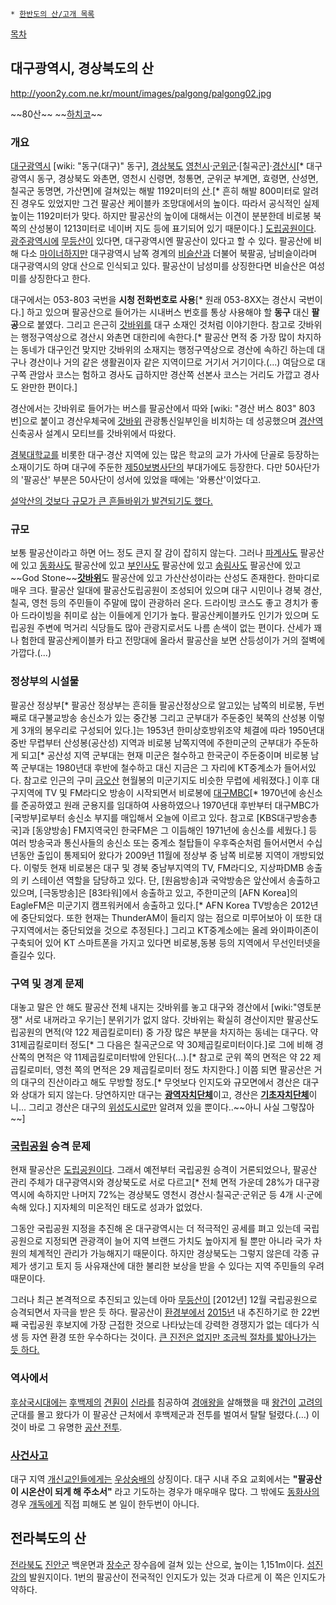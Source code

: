  * [[한반도의 산/고개 목록]]

[[목차]]
== 대구광역시, 경상북도의 산 ==
http://yoon2y.com.ne.kr/mount/images/palgong/palgong02.jpg

{{{+1 八公山}}}
~~80산~~ ~~[[하치코]]~~


=== 개요 ===
[[대구광역시]] [wiki: "동구(대구)" 동구], [[경상북도]] [[영천시]]‧[[군위군]]‧[칠곡군]‧[[경산시]][* 대구광역시 동구, 경상북도 와촌면, 영천시 신령면, 청통면, 군위군 부계면, 효령면, 산성면, 칠곡군 동명면, 가산면]에 걸쳐있는 해발 1192미터의 [[산]].[* 흔히 해발 800미터로 알려진 경우도 있었지만 그건 팔공산 케이블카 조망대에서의 높이다. 따라서 공식적인 실제 높이는 1192미터가 맞다. 하지만 팔공산의 높이에 대해서는 이견이 분분한데 비로봉 북쪽의 산성봉이 1213미터로 네이버 지도 등에 표기되어 있기 때문이다.] [[도립공원]]이다. [[광주광역시]]에 [[무등산]]이 있다면, 대구광역시엔 팔공산이 있다고 할 수 있다. 팔공산에 비해 다소 [[마이너]]하지만 대구광역시 남쪽 경계의 [[비슬산]]과 더불어 북팔공, 남비슬이라며 대구광역시의 양대 산으로 인식되고 있다. 팔공산이 남성미를 상징한다면 비슬산은 여성미를 상징한다고 한다.

대구에서는 053-803 국번을 '''시청 전화번호로 사용'''[* 원래 053-8XX는 경산시 국번이다.] 하고 있으며 팔공산으로 들어가는 시내버스 번호를 통상 사용해야 할 '''동구''' 대신 '''팔공'''으로 붙였다. 그리고 은근히 [[갓바위]]를 대구 소재인 것처럼 이야기한다. 참고로 갓바위는 행정구역상으로 경산시 와촌면 대한리에 속한다.[* 팔공산 면적 중 가장 많이 차지하는 동네가 대구인건 맞지만 갓바위의 소재지는 행정구역상으로 경산에 속하긴 하는데 대구나 경산이나 거의 같은 생활권이자 같은 지역이므로 거기서 거기이다.(...) 여담으로 대구쪽 관암사 코스는 험하고 경사도 급하지만 경산쪽 선본사 코스는 거리도 가깝고 경사도 완만한 편이다.]

경산에서는 갓바위로 들어가는 버스를 팔공산에서 따와 [wiki: "경산 버스 803" 803번]으로 붙이고 경산우체국에 [[갓바위]] 관광통신일부인을 비치하는 데 성공했으며 [[경산역]] 신축공사 설계시 모티브를 갓바위에서 따왔다.

[[경북대학교]]를 비롯한 대구·경산 지역에 있는 많은 학교의 교가 가사에 단골로 등장하는 소재이기도 하며 대구에 주둔한 [[제50보병사단]]의 부대가에도 등장한다. 다만 50사단가의 '팔공산' 부분은 50사단이 성서에 있었을 때에는 '와룡산'이었다고.

[http://www.tbc.co.kr/tbc_news/n14_newsview.html?p_no=141010042 설악산의 것보다 규모가 큰 흔들바위가 발견되기도 했다.]

=== 규모 ===
보통 팔공산이라고 하면 어느 정도 큰지 잘 감이 잡히지 않는다. 그러나 [[파계사]]도 팔공산에 있고 [[동화사]]도 팔공산에 있고 [[부인사]]도 팔공산에 있고 [[송림사]]도 팔공산에 있고 ~~God Stone~~'''[[갓바위]]'''도 팔공산에 있고 가산산성이라는 산성도 존재한다. 한마디로 매우 크다. 팔공산 일대에 팔공산도립공원이 조성되어 있으며 대구 시민이나 경북 경산, 칠곡, 영천 등의 주민들이 주말에 많이 관광하러 온다. 드라이빙 코스도 좋고 경치가 좋아 드라이빙을 취미로 삼는 이들에게 인기가 높다. 팔공산케이블카도 인기가 있으며 도립공원 주변에 먹거리 식당들도 많아 관광지로서도 나름 손색이 없는 편이다. 산세가 꽤나 험한데 팔공산케이블카 타고 전망대에 올라서 팔공산을 보면 산등성이가 거의 절벽에 가깝다.(...)

=== 정상부의 시설물 ===
팔공산 정상부[* 팔공산 정상부는 흔히들 팔공산정상으로 알고있는 남쪽의 비로봉, 두번째로 대구불교방송 송신소가 있는 중간봉 그리고 군부대가 주둔중인 북쪽의 산성봉 이렇게 3개의 봉우리로 구성되어 있다.]는 1953년 한미상호방위조약 체결에 따라 1950년대 중반 무렵부터 산성봉(공산성) 지역과 비로봉 남쪽지역에 주한미군의 군부대가 주둔하게 되고[* 공산성 지역 군부대는 현재 미군은 철수하고 한국군이 주둔중이며 비로봉 남쪽 군부대는 1980년대 후반에 철수하고 대신 지금은 그 자리에 KT중계소가 들어서있다. 참고로 인근의 구미 [[금오산]] 현월봉의 미군기지도 비슷한 무렵에 세워졌다.] 이후 대구지역에 TV 및 FM라디오 방송이 시작되면서 비로봉에 [[대구MBC]][* 1970년에 송신소를 준공하였고 원래 군용지를 임대하여 사용하였으나 1970년대 후반부터 대구MBC가 [국방부]로부터 송신소 부지를 매입해서 오늘에 이르고 있다. 참고로 [KBS대구방송총국]과 [동양방송] FM지역국인 한국FM은 그 이듬해인 1971년에 송신소를 세웠다.] 등 여러 방송국과 통신사들의 송신소 또는 중계소 철탑들이 우후죽순처럼 들어서면서 수십년동안 출입이 통제되어 왔다가 2009년 11월에 정상부 중 남쪽 비로봉 지역이 개방되었다. 이렇듯 현재 비로봉은 대구 및 경북 중남부지역의 TV, FM라디오, 지상파DMB 송출의 키 스테이션 역할을 담당하고 있다. 단, [원음방송]과 국악방송은 앞산에서 송출하고 있으며, [극동방송]은 [83타워]에서 송출하고 있고, 주한미군의 [AFN Korea]의 EagleFM은 미군기지 캠프워커에서 송출하고 있다.[* AFN Korea TV방송은 2012년에 중단되었다. 또한 현재는 ThunderAM이 들리지 않는 점으로 미루어보아 이 또한 대구지역에서는 중단되었을 것으로 추정된다.] 그리고  KT중계소에는 올레 와이파이존이 구축되어 있어 KT 스마트폰을 가지고 있다면 비로봉,동봉 등의 지역에서 무선인터넷을 즐길수 있다.

=== 구역 및 경계 문제 ===
대놓고 말은 안 해도 팔공산 전체 내지는 갓바위를 놓고 대구와 경산에서 [wiki:"영토분쟁" 서로 내꺼라고 우기는] 분위기가 없지 않다. 갓바위는 확실히 경산이지만 팔공산도립공원의 면적(약 122 제곱킬로미터) 중 가장 많은 부분을 차지하는 동네는 대구다. 약 31제곱킬로미터 정도[* 그 다음은 칠곡군으로 약 30제곱킬로미터이다.]로 그에 비해 경산쪽의 면적은 약 11제곱킬로미터밖에 안된다(...).[* 참고로 군위 쪽의 면적은 약 22 제곱킬로미터, 영천 쪽의 면적은 29 제곱킬로미터 정도 차지한다.] 이쯤 되면 팔공산은 거의 대구의 진산이라고 해도 무방할 정도.[* 무엇보다 인지도와 규모면에서 경산은 대구와 상대가 되지 않는다. 당연하지만 대구는 '''[[광역자치단체]]'''이고, 경산은 '''[[기초자치단체]]'''이니... 그리고 경산은 대구의 [[위성도시]]로만 알려져 있을 뿐이다..~~아니 사실 그렇잖아~~]

=== [[국립공원]] 승격 문제 ===
현재 팔공산은 [[도립공원]]이다. 그래서 예전부터 국립공원 승격이 거론되었으나, 팔공산 관리 주체가 대구광역시와 경상북도로 서로 다르고[* 전체 면적 가운데 28%가 대구광역시에 속하지만 나머지 72%는 경상북도 영천시 경산시·칠곡군·군위군 등 4개 시·군에 속해 있다.] 지자체의 미온적인 태도로 성과가 없었다. 

그동안 국립공원 지정을 추진해 온 대구광역시는 더 적극적인 공세를 펴고 있는데 국립공원으로 지정되면 관광객이 늘어 지역 브랜드 가치도 높아지게 될 뿐만 아니라 국가 차원의 체계적인 관리가 가능해지기 때문이다. 하지만 경상북도는 그렇지 않은데 각종 규제가 생기고 토지 등 사유재산에 대한 불리한 보상을 받을 수 있다는 지역 주민들의 우려 때문이다. 

그러나 최근 본격적으로 추진되고 있는데 아마 [[무등산]]이 [2012년] 12월 국립공원으로 승격되면서 자극을 받은 듯 하다. 팔공산이 [[환경부]]에서 [[2015년]] 내 추진하기로 한 22번째 국립공원 후보지에 가장 근접한 것으로 나타났는데 강력한 경쟁지가 없는 데다가 식생 등 자연 환경 또한 우수하다는 것이다. [http://news.naver.com/main/read.nhn?mode=LSD&mid=sec&sid1=102&oid=052&aid=0000659307 큰 진전은 없지만 조금씩 절차를 밟아나가는 듯 하다.] 

=== 역사에서 ===
[[후삼국시대]]에는 [[후백제]]의 [[견훤]]이 [[신라]]를 침공하여 [[경애왕]]을 살해했을 때 [[왕건]]이 [[고려]]의 군대를 몰고 왔다가 이 팔공산 근처에서 후백제군과 전투를 벌여서 탈탈 털렸다.(…) 이것이 바로 그 유명한 [[공산 전투]].

=== [[사건사고]] ===
대구 지역 [[개신교]]인들에게는 [[우상숭배]]의 상징이다. 대구 시내 주요 교회에서는 '''"팔공산이 시온산이 되게 해 주소서"''' 라고 기도하는 경우가 매우매우 많다. 그 밖에도 [[동화사]]의 경우 [[개독]]에게 직접 피해도 본 일이 한두번이 아니다.

== 전라북도의 산 ==
[[전라북도]] [[진안군]] 백운면과 [[장수군]] 장수읍에 걸쳐 있는 산으로, 높이는 1,151m이다. [[섬진강]]의 발원지이다. 1번의 팔공산이 전국적인 인지도가 있는 것과 다르게 이 쪽은 인지도가 약하다.
